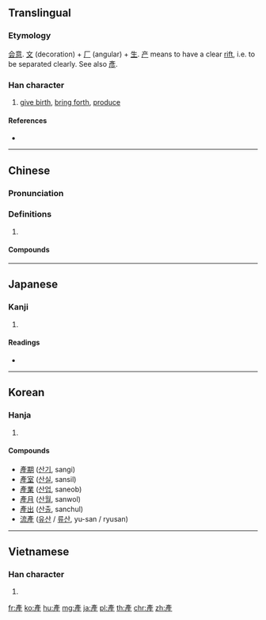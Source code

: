 {{also|産|产}}
==Translingual==
{{Han simplified forms|產|産|产}}

===Etymology===
[[会意]]. [[文]] (decoration) + [[厂]] (angular) + [[生]]. [[产]] means to have a clear [[rift]], i.e. to be separated clearly. See also [[彥]].

===Han character===
{{Han char|rn=100|rad=生|as=06|sn=11|four=00214|canj=YHHQM|ids=⿱文⿸厂生}}

# [[give birth]], [[bring forth]], [[produce]]

====References====
* {{Han ref|kx=0755.090|dkj=21684|dj=1165.080|hdz=42577.151|uh=7522|ud=29986|bh=B2A3|bd=45731}}

----

==Chinese==
{{zh-forms|s=产|alt=産}}

===Pronunciation===
{{zh-pron
|m=chǎn
|c=caan2
|h=pfs=sán
|mn=sán
|mc=
|oc=y
|ma=
|cat=v
}}

===Definitions===
{{zh-hanzi}}

# {{rfdef|lang=zh}}

====Compounds====
{{der3|title=Compounds|
| {{zh-l|產兒}}
| {{zh-l|產科}}
| {{zh-l|產婆}}
| {{zh-l|產區}}
| {{zh-l|產物}}
| {{zh-l|產業}}
| {{zh-l|產品}}
| {{zh-l|產權}}
| {{zh-l|產官}}
| {{zh-l|產程}}
| {{zh-l|產床}}
| {{zh-l|產道}}
| {{zh-l|產地}}
| {{zh-l|產房}}
| {{zh-l|產婦}}
| {{zh-l|產後}}
| {{zh-l|產假}}
| {{zh-l|產量}}
| {{zh-l|產卵}}
| {{zh-l|產門}}
| {{zh-l|產前}}
| {{zh-l|產鉗}}
| {{zh-l|產褥期}}
| {{zh-l|產褥熱}}
| {{zh-l|產傷}}
| {{zh-l|產生}}
| {{zh-l|產銷}}
| {{zh-l|產需}}
| {{zh-l|產業革命}}
| {{zh-l|產業工人}}
| {{zh-l|產業後備軍}}
| {{zh-l|產業資本}}
| {{zh-l|產院}}
| {{zh-l|產值}}
}}

----

==Japanese==

===Kanji===
{{ja-kanji|grade=|rs=生06}}

# {{defn|lang=ja|sort=生06}}

====Readings====
* {{ja-readings|on=[[さん]] (san)|kun=[[うまれる]] (umareru), [[うぶ]] (ubu), [[うむ]] (umu)}}

----

==Korean==

===Hanja===
{{ko-hanja|hangeul=[[산]]|eumhun=|rv=san|mr=san|y=san}}

# {{defn|lang=ko|sort=生06}}

====Compounds====
* [[產期]] ([[산기]], sangi)
* [[產室]] ([[산실]], sansil)
* [[產業]] ([[산업]], saneob)
* [[產月]] ([[산월]], sanwol)
* [[產出]] ([[산출]], sanchul)
* [[流產]] ([[유산]] / [[류산]], yu-san / ryusan)<!-- my en-ko dictionary uses the 產 variant -->

----

==Vietnamese==

===Han character===
{{vi-hantu|[[sản]]|rs=生06}}

# {{defn|lang=vi|sort=生06}}

[[fr:產]]
[[ko:產]]
[[hu:產]]
[[mg:產]]
[[ja:產]]
[[pl:產]]
[[th:產]]
[[chr:產]]
[[zh:產]]
